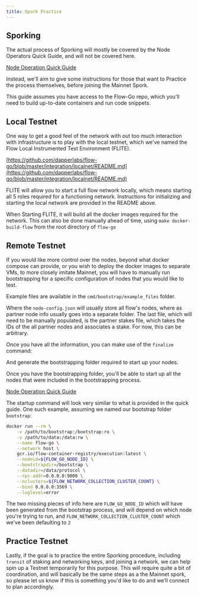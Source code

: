 ```yaml
---
title: Spork Practice
---
```


## Sporking

The actual process of Sporking will mostly be covered by the Node Operators Quick Guide, and will not be covered here.

[Node Operation Quick Guide](https://docs.onflow.org/docs/node-operation-consolidated-guide)

Instead, we'll aim to give some instructions for those that want to Practice the process themselves, before joining the Mainnet Spork.

This guide assumes you have access to the Flow-Go repo, which you'll need to build up-to-date containers and run code snippets.

[](https://github.com/dapperlabs/flow-go)

## Local Testnet

One way to get a good feel of the network with out too much interaction with infrastructure is to play with the local testnet, which we've named the Flow Local Instrumented Test Environment (FLITE).

[https://github.com/dapperlabs/flow-go/blob/master/integration/localnet/README.md](https://github.com/dapperlabs/flow-go/blob/master/integration/localnet/README.md)

FLITE will allow you to start a full flow network locally, which means starting all 5 roles required for a functioning network. Instructions for initializing and starting the local network are provided in the README above.

When Starting FLITE, it will build all the docker images required for the network. This can also be done manually ahead of time, using `make docker-build-flow` from the root directory of `flow-go`

## Remote Testnet

If you would like more control over the nodes, beyond what docker compose can provide, or you wish to deploy the docker images to separate VMs, to more closely imitate Mainnet, you will have to manually run bootstrapping for a specific configuration of nodes that you would like to test.

[](https://github.com/dapperlabs/flow-go/blob/master/cmd/bootstrap/README.md)

Example files are available in the `cmd/bootstrap/example_files` folder.

Where the `node-config.json` will usually store all flow's nodes, where as partner node info usually goes into a separate folder. The last file, which will need to be manually populated, is the partner stakes file, which takes the IDs of the all partner nodes and associates a stake. For now, this can be arbitrary.

Once you have all the information, you can make use of the `finalize` command:

[](https://github.com/dapperlabs/flow-go/tree/master/cmd/bootstrap#example-1)

And generate the bootstrapping folder required to start up your nodes.

Once you have the bootstrapping folder, you'll be able to start up all the nodes that were included in the bootstrapping process.

[Node Operation Quick Guide](https://docs.onflow.org/docs/node-operation-consolidated-guide#docker)

The startup command will look very similar to what is provided in the quick guide. One such example, assuming we named our bootstrap folder `bootstrap`:

```bash
docker run --rm \
    -v /path/to/bootstrap:/bootstrap:ro \
    -v /path/to/data:/data:rw \
    --name flow-go \
    --network host \
    gcr.io/flow-container-registry/execution:latest \
    --nodeid=${FLOW_GO_NODE_ID} \
    --bootstrapdir=/bootstrap \
    --datadir=/data/protocol \
    --rpc-addr=0.0.0.0:9000 \
    --nclusters=${FLOW_NETWORK_COLLECTION_CLUSTER_COUNT} \
    --bind 0.0.0.0:3569 \
    --loglevel=error
```

The two missing pieces of info here are `FLOW_GO_NODE_ID` which will have been generated from the bootstrap process, and will depend on which node you're trying to run, and `FLOW_NETWORK_COLLECTION_CLUSTER_COUNT` which we've been defaulting to `2`

## Practice Testnet

Lastly, if the goal is to practice the entire Sporking procedure, including `transit` of staking and networking keys, and joining a network, we can help spin up a Testnet temporarily for this purpose. This will require quite a bit of coordination, and will basically be the same steps as a the Mainnet spork, so please let us know if this is something you'd like to do and we’ll connect to plan accordingly.
